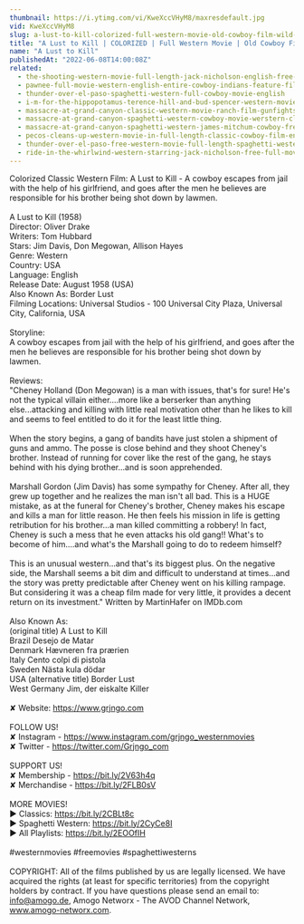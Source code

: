 ```yaml
---
thumbnail: https://i.ytimg.com/vi/KweXccVHyM8/maxresdefault.jpg
vid: KweXccVHyM8
slug: a-lust-to-kill-colorized-full-western-movie-old-cowboy-film-wild-west
title: "A Lust to Kill | COLORIZED | Full Western Movie | Old Cowboy Film | Wild West"
name: "A Lust to Kill"
publishedAt: "2022-06-08T14:00:08Z"
related:
  - the-shooting-western-movie-full-length-jack-nicholson-english-free-full-westerns
  - pawnee-full-movie-western-english-entire-cowboy-indians-feature-film-free-full-westerns
  - thunder-over-el-paso-spaghetti-western-full-cowboy-movie-english
  - i-m-for-the-hippopotamus-terence-hill-and-bud-spencer-western-movie
  - massacre-at-grand-canyon-classic-western-movie-ranch-film-gunfights
  - massacre-at-grand-canyon-spaghetti-western-cowboy-movie-werstern-classic-english
  - massacre-at-grand-canyon-spaghetti-western-james-mitchum-cowboy-free-westerns
  - pecos-cleans-up-western-movie-in-full-length-classic-cowboy-film-english-free-movie
  - thunder-over-el-paso-free-western-movie-full-length-spaghetti-western-full-action-movie
  - ride-in-the-whirlwind-western-starring-jack-nicholson-free-full-movie-english-youtube-movies
---
```


Colorized Classic Western Film: A Lust to Kill - A cowboy escapes from jail with the help of his girlfriend, and goes after the men he believes are responsible for his brother being shot down by lawmen.<br />
<br />
A Lust to Kill (1958)<br />
Director: Oliver Drake<br />
Writers: Tom Hubbard <br />
Stars: Jim Davis, Don Megowan, Allison Hayes<br />
Genre: Western<br />
Country: USA<br />
Language: English<br />
Release Date: August 1958 (USA)<br />
Also Known As: Border Lust <br />
Filming Locations: Universal Studios - 100 Universal City Plaza, Universal City, California, USA<br />
<br />
Storyline:<br />
A cowboy escapes from jail with the help of his girlfriend, and goes after the men he believes are responsible for his brother being shot down by lawmen.<br />
<br />
Reviews:<br />
"Cheney Holland (Don Megowan) is a man with issues, that's for sure! He's not the typical villain either....more like a berserker than anything else...attacking and killing with little real motivation other than he likes to kill and seems to feel entitled to do it for the least little thing.<br />
<br />
When the story begins, a gang of bandits have just stolen a shipment of guns and ammo. The posse is close behind and they shoot Cheney's brother. Instead of running for cover like the rest of the gang, he stays behind with his dying brother...and is soon apprehended.<br />
<br />
Marshall Gordon (Jim Davis) has some sympathy for Cheney. After all, they grew up together and he realizes the man isn't all bad. This is a HUGE mistake, as at the funeral for Cheney's brother, Cheney makes his escape and kills a man for little reason. He then feels his mission in life is getting retribution for his brother...a man killed committing a robbery! In fact, Cheney is such a mess that he even attacks his old gang!! What's to become of him....and what's the Marshall going to do to redeem himself?<br />
<br />
This is an unusual western...and that's its biggest plus. On the negative side, the Marshall seems a bit dim and difficult to understand at times...and the story was pretty predictable after Cheney went on his killing rampage. But considering it was a cheap film made for very little, it provides a decent return on its investment." Written by MartinHafer on IMDb.com <br />
<br />
Also Known As:<br />
(original title) A Lust to Kill<br />
Brazil Desejo de Matar<br />
Denmark Hævneren fra prærien<br />
Italy Cento colpi di pistola<br />
Sweden Nästa kula dödar<br />
USA (alternative title) Border Lust<br />
West Germany Jim, der eiskalte Killer<br />
<br />
✘ Website: https://www.grjngo.com<br />
<br />
FOLLOW US!<br />
✘ Instagram - https://www.instagram.com/grjngo_westernmovies<br />
✘ Twitter - https://twitter.com/Grjngo_com<br />
<br />
SUPPORT US!<br />
✘ Membership - https://bit.ly/2V63h4q<br />
✘ Merchandise - https://bit.ly/2FLB0sV<br />
<br />
MORE MOVIES! <br />
► Classics: https://bit.ly/2CBLt8c <br />
► Spaghetti Western: https://bit.ly/2CyCe8I <br />
► All Playlists: https://bit.ly/2EOOfIH <br />
<br />
#westernmovies #freemovies #spaghettiwesterns<br />
<br />
COPYRIGHT: All of the films published by us are legally licensed. We have acquired the rights (at least for specific territories) from the copyright holders by contract. If you have questions please send an email to: info@amogo.de, Amogo Networx - The AVOD Channel Network, www.amogo-networx.com.